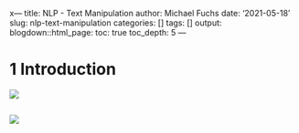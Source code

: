 x---
title: NLP - Text Manipulation
author: Michael Fuchs
date: '2021-05-18'
slug: nlp-text-manipulation
categories: []
tags: []
output:
  blogdown::html_page:
    toc: true
    toc_depth: 5
---


# 1 Introduction

![](/post/2021-05-18-nlp-text-manipulation_files/p122s1.png)















```r

```

![](/post/2021-05-18-nlp-text-manipulation_files/p122p.png)


























